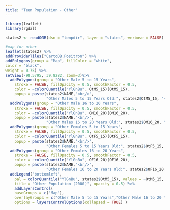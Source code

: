 ```yaml
---
title: "Teen Population - Other"
---
```

```r

library(leaflet)
library(rgdal)

states2 <- readOGR(dsn = "tempdir", layer = "states", verbose = FALSE)

#map for other
leaflet(states2) %>%
addProviderTiles("CartoDB.Positron") %>%
addPolygons(group = "Map", fillColor = "white",
color = "black",
weight = 0.75) %>%
setView(-98.5795, 39.8282, zoom=3)%>%
  addPolygons(group = "Other Male 5 to 15 Years",
    stroke = FALSE, fillOpacity = 0.5, smoothFactor = 0.5, 
    color = ~colorQuantile("YlGnBu", OtM5_15)(OtM5_15),
    popup = paste(states2$NAME,"<br/>",
                  "Other Males 5 to 15 Years Old:", states2$OtM5_15, "<br/>"))%>% 
  addPolygons(group = "Other Male 16 to 20 Years",
    stroke = FALSE, fillOpacity = 0.5, smoothFactor = 0.5, 
    color = ~colorQuantile("YlGnBu", OM16_20)(OM16_20),
    popup = paste(states2$NAME,"<br/>",
                  "Other Males 16 to 20 Years Old:", states2$OM16_20, "<br/>"))%>%
  addPolygons(group = "Other Females 5 to 15 Years",
    stroke = FALSE, fillOpacity = 0.5, smoothFactor = 0.5, 
    color = ~colorQuantile("YlGnBu", OtF5_15)(OtF5_15),
    popup = paste(states2$NAME,"<br/>",
                  "Other Females 5 to 15 Years Old:", states2$OtF5_15, "<br/>"))%>%
  addPolygons(group = "Other Females 16 to 20 Years",
    stroke = FALSE, fillOpacity = 0.5, smoothFactor = 0.5, 
    color = ~colorQuantile("YlGnBu", OF16_20)(OF16_20),
    popup = paste(states2$NAME,"<br/>",
                  "Other Females 16 to 20 Years Old:", states2$OF16_20, "<br/>"))%>%
  addLegend("bottomleft", 
    pal = colorQuantile("YlGnBu", states2$OtM5_15), values = ~OtM5_15,
    title = "Other Population (2000)", opacity = 0.5) %>%
    addLayersControl(
    baseGroups = c("Map"),
    overlayGroups = c("Other Male 5 to 15 Years","Other Male 16 to 20 Years", "Other Females 5 to 15 Years", "Other Females 16 to 20 Years"),
    options = layersControlOptions(collapsed = TRUE) )
```

